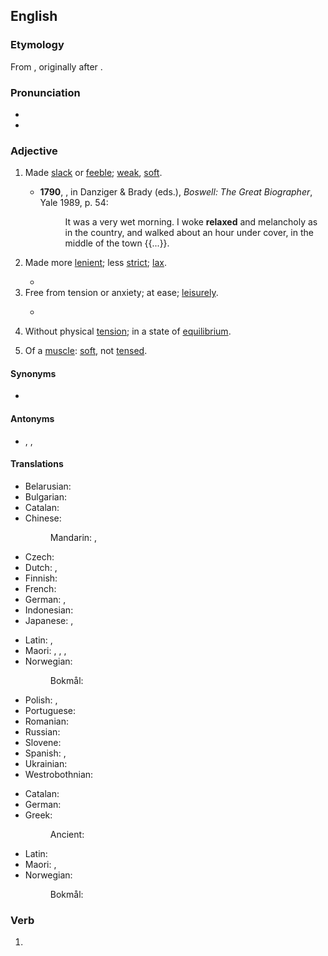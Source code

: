 ==English==
===Etymology===
From {{suffix|en|relax|ed}}, originally after {{der|en|la|relaxātus}}.

===Pronunciation===
* {{IPA|en|/ɹɪˈlækst/}}
* {{audio|en|LL-Q1860 (eng)-Vealhurl-relaxed.wav|Audio (RP)}}

===Adjective===
{{en-adj}}

# {{lb|en|obsolete|physiology}} Made [[slack]] or [[feeble]]; [[weak]], [[soft]]. {{defdate|from 15th c.}}
#*'''1790''', {{w|James Boswell}}, in Danziger & Brady (eds.), ''Boswell: The Great Biographer'', Yale 1989, p. 54:
#*:It was a very wet morning. I woke '''relaxed''' and melancholy as in the country, and walked about an hour under cover, in the middle of the town {{...}}.
# Made more [[lenient]]; less [[strict]]; [[lax]]. {{defdate|from 17th c.}}
#: {{ux|en|The '''relaxed''' rules were greatly tightened after the lawsuit.}}
#* {{RQ:Churchill Celebrity|chapter=8|passage=I corralled the judge, and we started off across the fields, in no very mild state of fear of that gentleman's wife, whose vigilance was seldom '''relaxed'''.}}
# Free from tension or anxiety; at ease; [[leisurely]]. {{defdate|from 18th c.}}
#: {{ux|en|He's a '''relaxed''' kind of guy, he never lets himself get upset.}}
#* {{quote-journal|1=en|year=2019|author=Li Huang|author2=James Lambert|title=Another Arrow for the Quiver: A New Methodology for Multilingual Researchers|journal=Journal of Multilingual and Multicultural Development|doi=10.1080/01434632.2019.1596115|page=4|text=Students and faculty members lunch at the cafeteria and naturally communicate freely with one another in a '''relaxed''' and informal setting.}}
# {{lb|en|chiefly|physics}} Without physical [[tension]]; in a state of [[equilibrium]]. {{defdate|from 19th c.}}
# {{lb|en|physiology}} Of a [[muscle]]: [[soft]], not [[tensed]]. {{defdate|from 19th c.}}

====Synonyms====
* {{l|en|calm}}

====Antonyms====
* {{l|en|stressed}}, {{l|en|nervous}}, {{l|en|anxious}}

====Translations====
{{trans-top|having an easy-going mood}}
* Belarusian: {{t|be|рассла́блены}}
* Bulgarian: {{t+|bg|отпу́снат}}
* Catalan: {{t|ca|relaxat}}
* Chinese:
*: Mandarin: {{t+|cmn|輕鬆|sc=Hani}}, {{t+|cmn|轻松|tr=qīngsōng|sc=Hani}}
* Czech: {{t|cs|uvolněný|m}}
* Dutch: {{t+|nl|rustig}}, {{t+|nl|kalm}}
* Finnish: {{t+|fi|rento}}
* French: {{t+|fr|détendu|m}}
* German: {{t+|de|entspannt}}, {{t+|de|locker}}
* Indonesian: {{t+|id|santai}}
* Japanese: {{t+|ja|くつろぐ|tr=kutsuroida|alt=くつろいだ}}, {{t+|ja|リラックス|tr=rirakkusu shita|alt=リラックスした}}
{{trans-mid}}
* Latin: {{t|la|mītis}}, {{t|la|remissus}}
* Maori: {{t|mi|aumoe}}, {{t|mi|hūmārie}}, {{t|mi|parohe}}, {{t|mi|pāroherohe}}
* Norwegian:
*: Bokmål: {{t+|nb|avslappet}}
* Polish: {{t|pl|rozluźniony}}, {{t|pl|zrelaksowany}}
* Portuguese: {{t+|pt|tranquilo}}
* Romanian: {{t+|ro|relaxat|m}}
* Russian: {{t+|ru|рассла́бленный}}
* Slovene: {{t|sl|sproščen}}
* Spanish: {{t+|es|relajado}}, {{t+|es|tranquilo}}
* Ukrainian: {{t|uk|розсла́блений}}
* Westrobothnian: {{t|gmq-bot|gleij}}
{{trans-bottom}}

{{trans-top|free from tension or anxiety, at ease}}
* Catalan: {{t+|ca|distès}}
* German: {{t+|de|entspannt}}
* Greek:
*: Ancient: {{t|grc|ἄνετος}}
{{trans-mid}}
* Latin: {{t|la|remissus}}
* Maori: {{t|mi|aumoe}}, {{t|mi|pārore}}
* Norwegian:
*: Bokmål: {{t+|nb|avslappet}}
{{trans-bottom}}

===Verb===
{{head|en|verb form}}

# {{en-past of|relax}}